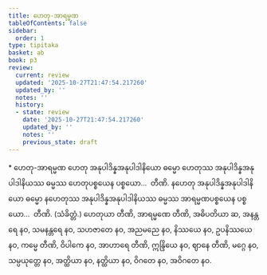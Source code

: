 ```yaml
---
title: ဟေတု-အာရမ္မဏ
tableOfContents: false
sidebar:
  order: 1
type: tipitaka
basket: ab
book: p3
review:
  current: review
  updated: '2025-10-27T21:47:54.217260'
  updated_by: ''
  notes: ''
  history:
  - state: review
    date: '2025-10-27T21:47:54.217260'
    updated_by: ''
    notes: ''
    previous_state: draft
---
```



<ReviewStatus review={frontmatter.review} showDetails={true} />

<HypothesisAnnotation frontmatter={frontmatter} />

<DynamicBreadcrumb />

<Paragraph type="center" book="p3">
* ဟေတု-အာရမ္မဏ
</Paragraph>

<Division number="181" book="p3" e="ch" v="39" p="232">

<Paragraph number="330" book="p3">
ဟေတု အနုပါဒိန္နအနုပါဒါနိယော ဓမ္မော ဟေတုဿ အနုပါဒိန္နအနုပါဒါနိယဿ ဓမ္မဿ ဟေတုပစ္စယေန ပစ္စယော…  တီဏိ.
</Paragraph>

</Division>
<Division number="182" book="p3" e="ch" v="39" p="233">

<Paragraph number="331" book="p3">
နဟေတု အနုပါဒိန္နအနုပါဒါနိယော ဓမ္မော နဟေတုဿ အနုပါဒိန္နအနုပါဒါနိယဿ ဓမ္မဿ အာရမ္မဏပစ္စယေန ပစ္စယော…  တီဏိ. (သံခိတ္တံ.)
</Paragraph>

</Division>
<Division number="183" book="p3" e="ch" v="39" p="233">

<Paragraph number="332" book="p3">
ဟေတုယာ တီဏိ, အာရမ္မဏေ တီဏိ, အဓိပတိယာ ဆ, အနန္တရေ နဝ, သမနန္တရေ နဝ, သဟဇာတေ နဝ, အညမညေ နဝ, နိဿယေ နဝ, ဥပနိဿယေ နဝ, ကမ္မေ တီဏိ, ဝိပါကေ နဝ, အာဟာရေ တီဏိ, ဣန္ဒြိယေ နဝ, ဈာနေ တီဏိ, မဂ္ဂေ နဝ, သမ္ပယုတ္တေ နဝ, အတ္ထိယာ နဝ, နတ္ထိယာ နဝ, ဝိဂတေ နဝ, အဝိဂတေ နဝ.
</Paragraph>
</Division>